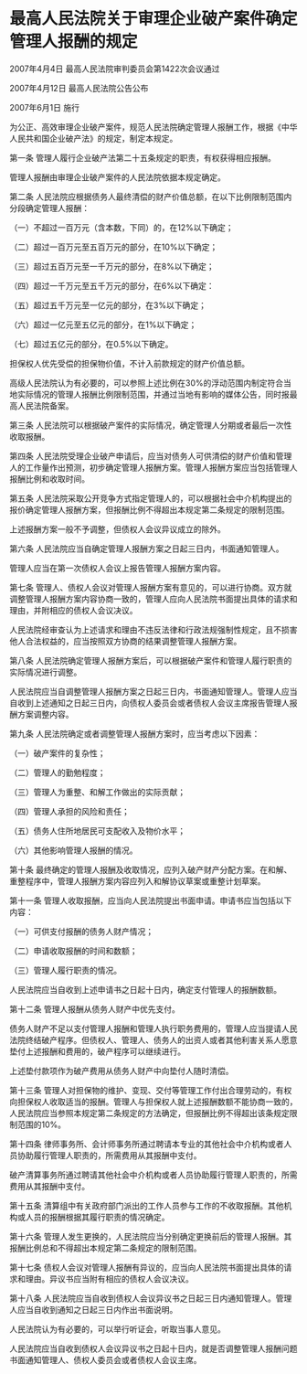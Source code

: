 # 最高人民法院关于审理企业破产案件确定管理人报酬的规定

2007年4月4日 最高人民法院审判委员会第1422次会议通过

2007年4月12日 最高人民法院公告公布

2007年6月1日 施行

  

为公正、高效审理企业破产案件，规范人民法院确定管理人报酬工作，根据《中华人民共和国企业破产法》的规定，制定本规定。

第一条 管理人履行企业破产法第二十五条规定的职责，有权获得相应报酬。

管理人报酬由审理企业破产案件的人民法院依据本规定确定。

第二条 人民法院应根据债务人最终清偿的财产价值总额，在以下比例限制范围内分段确定管理人报酬：

（一）不超过一百万元（含本数，下同）的，在12%以下确定；

（二）超过一百万元至五百万元的部分，在10%以下确定；

（三）超过五百万元至一千万元的部分，在8%以下确定；

（四）超过一千万元至五千万元的部分，在6%以下确定：

（五）超过五千万元至一亿元的部分，在3%以下确定；

（六）超过一亿元至五亿元的部分，在1%以下确定；

（七）超过五亿元的部分，在0.5%以下确定。

担保权人优先受偿的担保物价值，不计入前款规定的财产价值总额。

高级人民法院认为有必要的，可以参照上述比例在30%的浮动范围内制定符合当地实际情况的管理人报酬比例限制范围，并通过当地有影响的媒体公告，同时报最高人民法院备案。

第三条 人民法院可以根据破产案件的实际情况，确定管理人分期或者最后一次性收取报酬。

第四条 人民法院受理企业破产申请后，应当对债务人可供清偿的财产价值和管理人的工作量作出预测，初步确定管理人报酬方案。管理人报酬方案应当包括管理人报酬比例和收取时间。

第五条 人民法院采取公开竞争方式指定管理人的，可以根据社会中介机构提出的报价确定管理人报酬方案，但报酬比例不得超出本规定第二条规定的限制范围。

上述报酬方案一般不予调整，但债权人会议异议成立的除外。

第六条 人民法院应当自确定管理人报酬方案之日起三日内，书面通知管理人。

管理人应当在第一次债权人会议上报告管理人报酬方案内容。

第七条 管理人、债权人会议对管理人报酬方案有意见的，可以进行协商。双方就调整管理人报酬方案内容协商一致的，管理人应向人民法院书面提出具体的请求和理由，并附相应的债权人会议决议。

人民法院经审查认为上述请求和理由不违反法律和行政法规强制性规定，且不损害他人合法权益的，应当按照双方协商的结果调整管理人报酬方案。

第八条 人民法院确定管理人报酬方案后，可以根据破产案件和管理人履行职责的实际情况进行调整。

人民法院应当自调整管理人报酬方案之日起三日内，书面通知管理人。管理人应当自收到上述通知之日起三日内，向债权人委员会或者债权人会议主席报告管理人报酬方案调整内容。

第九条 人民法院确定或者调整管理人报酬方案时，应当考虑以下因素：

（一）破产案件的复杂性；

（二）管理人的勤勉程度；

（三）管理人为重整、和解工作做出的实际贡献；

（四）管理人承担的风险和责任；

（五）债务人住所地居民可支配收入及物价水平；

（六）其他影响管理人报酬的情况。

第十条 最终确定的管理人报酬及收取情况，应列入破产财产分配方案。在和解、重整程序中，管理人报酬方案内容应列入和解协议草案或重整计划草案。

第十一条 管理人收取报酬，应当向人民法院提出书面申请。申请书应当包括以下内容：

（一）可供支付报酬的债务人财产情况；

（二）申请收取报酬的时间和数额；

（三）管理人履行职责的情况。

人民法院应当自收到上述申请书之日起十日内，确定支付管理人的报酬数额。

第十二条 管理人报酬从债务人财产中优先支付。

债务人财产不足以支付管理人报酬和管理人执行职务费用的，管理人应当提请人民法院终结破产程序。但债权人、管理人、债务人的出资人或者其他利害关系人愿意垫付上述报酬和费用的，破产程序可以继续进行。

上述垫付款项作为破产费用从债务人财产中向垫付人随时清偿。

第十三条 管理人对担保物的维护、变现、交付等管理工作付出合理劳动的，有权向担保权人收取适当的报酬。管理人与担保权人就上述报酬数额不能协商一致的，人民法院应当参照本规定第二条规定的方法确定，但报酬比例不得超出该条规定限制范围的10%。

第十四条 律师事务所、会计师事务所通过聘请本专业的其他社会中介机构或者人员协助履行管理人职责的，所需费用从其报酬中支付。

破产清算事务所通过聘请其他社会中介机构或者人员协助履行管理人职责的，所需费用从其报酬中支付。

第十五条 清算组中有关政府部门派出的工作人员参与工作的不收取报酬。其他机构或人员的报酬根据其履行职责的情况确定。

第十六条 管理人发生更换的，人民法院应当分别确定更换前后的管理人报酬。其报酬比例总和不得超出本规定第二条规定的限制范围。

第十七条 债权人会议对管理人报酬有异议的，应当向人民法院书面提出具体的请求和理由。异议书应当附有相应的债权人会议决议。

第十八条 人民法院应当自收到债权人会议异议书之日起三日内通知管理人。管理人应当自收到通知之日起三日内作出书面说明。

人民法院认为有必要的，可以举行听证会，听取当事人意见。

人民法院应当自收到债权人会议异议书之日起十日内，就是否调整管理人报酬问题书面通知管理人、债权人委员会或者债权人会议主席。